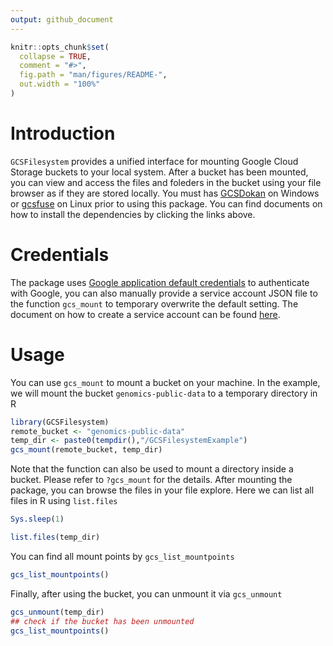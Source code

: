 ```yaml
---
output: github_document
---
```



```r
knitr::opts_chunk$set(
  collapse = TRUE,
  comment = "#>",
  fig.path = "man/figures/README-",
  out.width = "100%"
)
```

# Introduction
`GCSFilesystem` provides a unified interface for mounting Google Cloud Storage buckets to your local system. After a bucket has been mounted, you can view and access the files and foleders in the bucket using your file browser as if they are stored locally. You must has [GCSDokan][GCSDokan] on Windows or [gcsfuse][gcsfuse] on Linux prior to using this package. You can find documents on how to install the dependencies by clicking the links above.

[GCSDokan]: https://github.com/Jiefei-Wang/GCSDokan
[gcsfuse]: https://github.com/GoogleCloudPlatform/gcsfuse

# Credentials
The package uses [Google application default credentials][credentials] to authenticate with Google, you can also manually provide a service account JSON file to the function `gcs_mount` to temporary overwrite the default setting. The document on how to create a service account can be found [here][service account].

[credentials]: https://cloud.google.com/docs/authentication/production
[service account]: https://cloud.google.com/docs/authentication/production#create_service_account

# Usage
You can use `gcs_mount` to mount a bucket on your machine. In the example, we will mount the bucket `genomics-public-data` to a temporary directory in R
```r
library(GCSFilesystem)
remote_bucket <- "genomics-public-data"
temp_dir <- paste0(tempdir(),"/GCSFilesystemExample")
gcs_mount(remote_bucket, temp_dir)
```
Note that the function can also be used to mount a directory inside a bucket. Please refer to `?gcs_mount` for the details. After mounting the package, you can browse the files in your file explore. Here we can list all files in R using `list.files`
```r
Sys.sleep(1)
```
```r
list.files(temp_dir)
```
You can find all mount points by `gcs_list_mountpoints`
```r
gcs_list_mountpoints()
```
Finally, after using the bucket, you can unmount it via `gcs_unmount`
```r
gcs_unmount(temp_dir)
## check if the bucket has been unmounted
gcs_list_mountpoints()
```